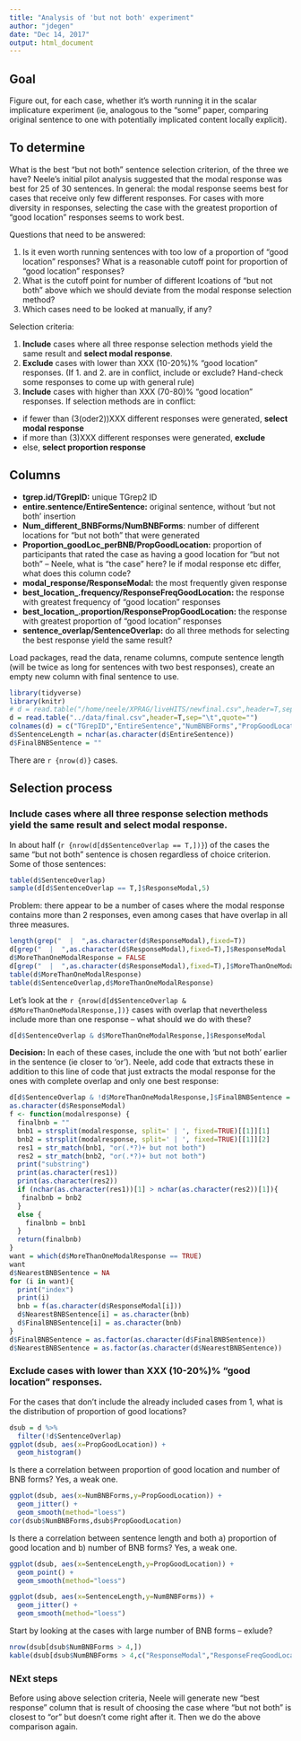 ```yaml
---
title: "Analysis of 'but not both' experiment"
author: "jdegen"
date: "Dec 14, 2017"
output: html_document
---
```


## Goal

Figure out, for each case, whether it's worth running it in the scalar implicature experiment (ie, analogous to the "some" paper, comparing original sentence to one with potentially implicated content locally explicit).

## To determine
What is the best "but not both" sentence selection criterion, of the three we have? Neele's initial pilot analysis suggested that the modal response was best for 25 of 30 sentences. In general: the modal response seems best for cases that receive only few different responses. For cases with more diversity in responses, selecting the case with the greatest proportion of "good location" responses seems to work best.  

Questions that need to be answered:

1. Is it even worth running sentences with too low of a proportion of "good location" responses? What is a reasonable cutoff point for proportion of "good location" responses?
2. What is the cutoff point for number of different lcoations of "but not both" above which we should deviate from the modal response selection method?
3. Which cases need to be looked at manually, if any?

Selection criteria:

1. **Include** cases where all three response selection methods yield the same result and **select modal response**.
2. **Exclude** cases with lower than XXX (10-20%)% "good location" responses. (If 1. and 2. are in conflict, include or exclude? Hand-check some responses to come up with general rule)
3. **Include** cases with higher than XXX (70-80)% "good location" responses. If selection methods are in conflict:
  - if fewer than (3(oder2))XXX different responses were generated, **select modal response**
  - if more than (3)XXX different responses were generated, **exclude**
  - else, **select proportion response**

## Columns

- **tgrep.id/TGrepID:** unique TGrep2 ID
- **entire.sentence/EntireSentence:** original sentence, without 'but not both' insertion
- **Num_different_BNBForms/NumBNBForms**: number of different locations for "but not both" that were generated
- **Proportion_goodLoc_perBNB/PropGoodLocation:** proportion of participants that rated the case as having a good location for "but not both" -- Neele, what is "the case" here? Ie if modal response etc differ, what does this column code?
- **modal_response/ResponseModal:** the most frequently given response
- **best_location_.frequency/ResponseFreqGoodLocation:** the response with greatest frequency of "good location" responses
- **best_location_.proportion/ResponsePropGoodLocation:** the response with greatest proportion of "good location" responses
- **sentence_overlap/SentenceOverlap:** do all three methods for selecting the best response yield the same result?

Load packages, read the data, rename columns, compute sentence length (will be twice as long for sentences with two best responses), create an empty new column with final sentence to use.
```r
library(tidyverse)
library(knitr)
# d = read.table("/home/neele/XPRAG/liveHITS/newfinal.csv",header=T,sep="\t",quote="")
d = read.table("../data/final.csv",header=T,sep="\t",quote="")
colnames(d) = c("TGrepID","EntireSentence","NumBNBForms","PropGoodLocation","ResponseModal","ResponseFreqGoodLocation","ResponsePropGoodLocation","SentenceOverlap")
d$SentenceLength = nchar(as.character(d$EntireSentence))
d$FinalBNBSentence = ""
```
There are `r {nrow(d)}` cases.

## Selection process

### **Include** cases where all three response selection methods yield the same result and **select modal response**.

In about half (`r {nrow(d[d$SentenceOverlap == T,])}`) of the cases the same "but not both" sentence is chosen regardless of choice criterion. Some of those sentences:

```r
table(d$SentenceOverlap)
sample(d[d$SentenceOverlap == T,]$ResponseModal,5)
```

Problem: there appear to be a number of cases where the modal response contains more than 2 responses, even among cases that have overlap in all three measures.
```r
length(grep("  |  ",as.character(d$ResponseModal),fixed=T))
d[grep("  |  ",as.character(d$ResponseModal),fixed=T),]$ResponseModal
d$MoreThanOneModalResponse = FALSE
d[grep("  |  ",as.character(d$ResponseModal),fixed=T),]$MoreThanOneModalResponse = TRUE
table(d$MoreThanOneModalResponse)
table(d$SentenceOverlap,d$MoreThanOneModalResponse)
```

Let's look at the `r {nrow(d[d$SentenceOverlap & d$MoreThanOneModalResponse,])}` cases with overlap that nevertheless include more than one response -- what should we do with these?

```r
d[d$SentenceOverlap & d$MoreThanOneModalResponse,]$ResponseModal
```

**Decision:** In each of these cases, include the one with 'but not both' earlier in the sentence (ie closer to 'or'). Neele, add code that extracts these in addition to this line of code that just extracts the modal response for the ones with complete overlap and only one best response:

```r
d[d$SentenceOverlap & !d$MoreThanOneModalResponse,]$FinalBNBSentence = as.character(d[d$SentenceOverlap & !d$MoreThanOneModalResponse,]$ResponseModal)
as.character(d$ResponseModal)
f <- function(modalresponse) {
  finalbnb = ""
  bnb1 = strsplit(modalresponse, split=' | ', fixed=TRUE)[[1]][1]
  bnb2 = strsplit(modalresponse, split=' | ', fixed=TRUE)[[1]][2]
  res1 = str_match(bnb1, "or(.*?)+ but not both")
  res2 = str_match(bnb2, "or(.*?)+ but not both")
  print("substring")
  print(as.character(res1))
  print(as.character(res2))
  if (nchar(as.character(res1))[1] > nchar(as.character(res2))[1]){
   finalbnb = bnb2
  }
  else {
    finalbnb = bnb1
  }
  return(finalbnb)
}
want = which(d$MoreThanOneModalResponse == TRUE)
want
d$NearestBNBSentence = NA
for (i in want){
  print("index")
  print(i)
  bnb = f(as.character(d$ResponseModal[i]))
  d$NearestBNBSentence[i] = as.character(bnb)
  d$FinalBNBSentence[i] = as.character(bnb)
}
d$FinalBNBSentence = as.factor(as.character(d$FinalBNBSentence))
d$NearestBNBSentence = as.factor(as.character(d$NearestBNBSentence))
```

### **Exclude** cases with lower than XXX (10-20%)% "good location" responses.

For the cases that don't include the already included cases from 1, what is the distribution of proportion of good locations?

```r
dsub = d %>%
  filter(!d$SentenceOverlap)
ggplot(dsub, aes(x=PropGoodLocation)) +
  geom_histogram()
```

Is there a correlation between proportion of good location and number of BNB forms? Yes, a weak one.

```r
ggplot(dsub, aes(x=NumBNBForms,y=PropGoodLocation)) +
  geom_jitter() +
  geom_smooth(method="loess")
cor(dsub$NumBNBForms,dsub$PropGoodLocation)
```

Is there a correlation between sentence length and both a) proportion of good location and b) number of BNB forms? Yes, a weak one.

```r
ggplot(dsub, aes(x=SentenceLength,y=PropGoodLocation)) +
  geom_point() +
  geom_smooth(method="loess")

ggplot(dsub, aes(x=SentenceLength,y=NumBNBForms)) +
  geom_jitter() +
  geom_smooth(method="loess")
```

Start by looking at the cases with large number of BNB forms -- exlude?

```r
nrow(dsub[dsub$NumBNBForms > 4,])
kable(dsub[dsub$NumBNBForms > 4,c("ResponseModal","ResponseFreqGoodLocation","ResponsePropGoodLocation","NearestBNBSentence","FinalBNBSentence")])
```


### NExt steps

Before using above selection criteria, Neele will generate new "best response" column that is result of choosing the case where "but not both" is closest to "or" but doesn't come right after it. Then we do the above comparison again.